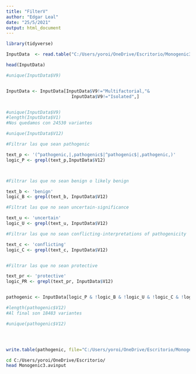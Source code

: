 ---
title: "FilterV"
author: "Edgar Leal"
date: "25/5/2021"
output: html_document
---

```{r}
library(tidyverse)
```


```{r}
InputData  <- read.table("C:/Users/yoroi/OneDrive/Escritorio/Monogenic3.avinput", header=F, sep=" ", quote="",fill=T)

```



```{r}

head(InputData)

#unique(InputData$V9)


InputData <- InputData[InputData$V9!="Multifactorial,"&
                         InputData$V9!="Isolated",]


#unique(InputData$V9)
#length(InputData$V1)
#Nos quedamos con 24530 variantes

```

```{r}
#unique(InputData$V12)
```

```{r}

#Filtrar las que sean pathogenic

text_p <- '(^pathogenic,|,pathogenic$|^pathogenic$|,pathogenic,)'
logic_P <- grepl(text_p,InputData$V12)



#Filtrar las que no sean benign o likely benign

text_b <- 'benign'
logic_B <- grepl(text_b, InputData$V12)

#Filtrat las que no sean uncertain-significance

text_u <- 'uncertain'
logic_U <- grepl(text_u, InputData$V12)

#Filtrar las que no sean conflicting-interpretations of pathogenicity

text_c <- 'conflicting'
logic_C <- grepl(text_c, InputData$V12)


#Filtrar las que no sean protective

text_pr <- 'protective'
logic_PR <- grepl(text_pr, InputData$V12)


pathogenic <- InputData[logic_P & !logic_B & !logic_U & !logic_C & !logic_PR,]

#length(pathogenic$V12)
#Al final son 18483 variantes

#unique(pathogenic$V12)





```


```{r}
write.table(pathogenic, file="C:/Users/yoroi/OneDrive/Escritorio/Monogenic3.avinput", append=F, sep=" ", quote = F, row.names=F, col.names = F)

```

```{bash}
cd C:/Users/yoroi/OneDrive/Escritorio/
head Monogenic3.avinput
```
